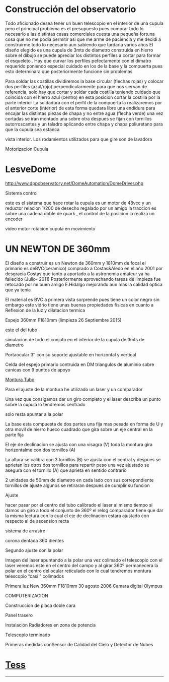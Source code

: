 <ReparacionSBIG />

# Construcción del observatorio

<ImagenObras />

Todo aficionado desea tener un buen telescopio en el interior de una cupula pero el principal problema es el presupuesto pues comprar todo lo necesario a las distintas casas comerciales cuesta una pequeña fortuna cosa que no me podia permitir asi que me arme de paciencia y me decidi a construirme todo lo necesario aun sabiendo que tardaria varios años El diseño elegido es una cupula de 3mts de diametro construida en hierro sobre el dibujo se puede apreciar los distintos perfiles a cortar para formar el esqueleto . Hay que curvar los perfiles pefectamente con el dimatro requerido poniendo especial cuidado en los de la base y la compuerta pues esto determinara que posteriormente funcione sin problemas
<Imagen src="observatorio/esqueleto-cupula1.jpg" />
<Imagen src="observatorio/cupula_sol1.jpg" />

Para soldar las costillas dividiremos la base circular (flechas rojas) y colocar dos perfiles (azul/rojo) perpendicularmente para que nos siervan de referencia, solo hay que cortar y soldar cada costilla teniendo cuidado que coincida con el hierro azul (centro) en esta posicion cortar la costilla por la parte interior La soldadura con el perfil de la compuerta la realizaremos por el anterior corte (interior) de esta forma quedara libre una endidura para encajar las distintas piezas de chapa y no entre agua (flecha verde) una vez cortadas se iran montado una sobre otra despues se fijan con tornillos autorroscantes y un taladro aplicando entre chapa y chapa poliuretano para que la cupula sea estanca
<Imagen src="observatorio/cupula2.jpg" />

vista interior. Los rodamientos utilizados para que gire son de lavadora
<Imagen src="observatorio/cupula-base-int.jpg" />
<Imagen src="observatorio/cupula3.jpg" />
<Imagen src="observatorio/cupula.jpg" />
<Imagen src="observatorio/copy-cupula-fin.jpg" />
<Imagen src="observatorio/cupula-noche.jpg" />

Motorizacion Cupula
# LesveDome
<a href="http://www.dppobservatory.net/DomeAutomation/DomeDriver.php" >http://www.dppobservatory.net/DomeAutomation/DomeDriver.php</a>

Sistema control
<Imagen src="observatorio/automatizacion-cupula.jpg" />

este es el sistema que hace rotar la cupula es un motor de 48vcc y un reductor relacion 1/200 de desecho regalado por un amigo la traccion es sobre una cadena doble de quark , el control de la posicion la realiza un encoder
<Imagen src="observatorio/rotacion-cupulapa2.jpg" />

video motor rotacion cupula en movimiento
# UN NEWTON DE 360mm
El diseño a construir es un Newton de 360mm y 1810mm de focal el primario es deBVC(ceramico) comprado a Costas&amp;Aledo en el año 2001 por desgracia Costas que tanto a aportado a la astronomia amateur ya ha fallecido (Julio- 2011) Posteriormente aprovechando tareas de limpieza fue retocado por mi buen amigo E.Hidalgo mejorando aun mas la calidad optica que ya tenia

El material es BVC a primera vista sorprende pues tiene un color negro sin embargo este vidrio tiene unas buenas propiedades fisicas en cuanto a Reflexion de la luz y dilatacion termica
<Imagen src="observatorio/limpieza-27sep2015.jpg" />

Espejo 360mm F1810mm (limpieza 26 Septiembre 2015)
<Imagen src="observatorio/montura-3-vistas.gif" />

este el del tubo
<Imagen src="observatorio/tubo.gif" />

simulacion de todo el conjuto en el interior de la cupula de 3mts de diametro
<Imagen src="observatorio/cupula.gif" />

Portaocular 3″ con su soporte ajustable en horizontal y vertical
<Imagen src="observatorio/pletina-porta.jpg" />

Celda del espejo primario contruida en DM triangulos de aluminio sobre canicas con 9 puntos de apoyo
<Imagen src="observatorio/celda-primario-web1.jpg" />

<a href="observatorio/bisinfin1.jpg">Montura Tubo</a>
<Imagen src="observatorio/montura-tubo1.jpg" />
<Imagen src="observatorio/montura-coche.jpg" />

Para el ajuste de la montura he utilizado un laser y un comparador
<Imagen src="observatorio/img_18451.jpg" />

Una vez que consigamos dar un giro completo y el laser describa un punto sobre la cupula lo tendremos centrado
<Imagen src="observatorio/montura-laser.jpg" />

solo resta apuntar a la polar
<Imagen src="observatorio/ajuste-con-laser-21.jpg" />

La base esta compuesta de dos partes una fija mas pesada en forma de U y otra movil de hierro hueco cuadrado que gira sobre un eje central en la parte fija
<Imagen src="observatorio/base.jpg" />

El eje de declinacion se ajusta con una visagra (V) toda la montura gira horizontalme con dos tornillos (A)
<Imagen src="observatorio/azimut2.jpg" />

La altura se calibra con 3 tornillos (B) se ajusta con el central y despues se aprietan los otros dos tornillos para repartir peso una vez ajustado se asegura con el tornillo (A) que aprieta en sentido contrario
<Imagen src="observatorio/montura2.jpg" />

2 unidades de 50mm de diametro en cada lado con sus correpondiente tornillos de ajuste algunos se retiraran despues de cumplir su funcion
<Imagen src="observatorio/cojinetes1.jpg" />

Ajuste
<Imagen src="observatorio/montura-ajuste-32.jpg" />

hacer pasar por el centro del tubo calibrado el laser al mismo tiempo si damos un giro a todo el conjunto de 360º el relog comparador tiene que dar la misma lectura con lo cual el eje de declinacion estara ajustado con respecto al de ascension recta
<Imagen src="observatorio/montura-ajuste.jpg" />
<Imagen src="observatorio/montura-ajuste-2.jpg" />

sistema de arrastre
<Imagen src="observatorio/bisinfin1.jpg" />

corona dentada 360 dientes
<Imagen src="observatorio/corona-ar.jpg" />
<Imagen src="observatorio/sistema-de-arrastre1.jpg" />

Segundo ajuste con la polar
<Imagen src="observatorio/laser-polar2.jpg" />

Imagen del laser apuntando a la polar una vez colimado el telescopio con el laser veremos este en el centro del campo y al girar 360º permanecera la polar en el centro del ocular reticulado con lo cual tendremos montura telescopio “casi ” colimados
<Imagen src="observatorio/laser-polar.jpg" />

Primera luz New 360mm F1810mm 30 agosto 2006 Camara digital Olympus
<Imagen src="observatorio/m27-358-2.jpg" />

COMPUTERIZACION
<Imagen src="observatorio/scope.gif" />

Construccion de placa doble cara
<Imagen src="observatorio/placa-doble-cara1.jpg" />
<Imagen src="observatorio/placa-montada1.jpg" />
<Imagen src="observatorio/electronica-interior1.jpg" />

Panel trasero
<Imagen src="observatorio/electronica-panel-trasero-copy1.jpg" />

Instalación Radiadores en zona de potencia
<Imagen src="observatorio/electronica-mel1.jpg" />

Telescopio terminado
<Imagen src="observatorio/nw-358-2.jpg" />
<Imagen src="observatorio/mosaico-358mm.jpg" />

Primeras medidas conSensor de Calidad del Cielo y Detector de Nubes
# <a href="http://www.observatorioremoto.com/" target="_blank" >Tess</a>
<Imagen src="observatorio/calibrado.jpg" />


---

<ReparacionSBIG />